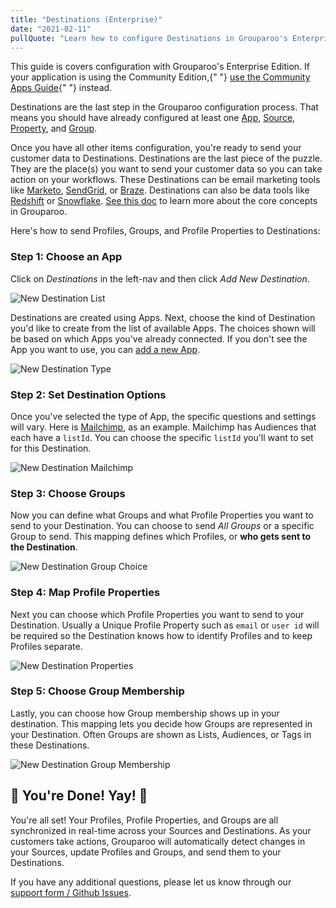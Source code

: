 ```yaml
---
title: "Destinations (Enterprise)"
date: "2021-02-11"
pullQuote: "Learn how to configure Destinations in Grouparoo's Enterprise Edition."
---
```


<Alert variant="primary">
  <p className="mb-0">
    This guide is covers configuration with Grouparoo's Enterprise Edition. If
    your application is using the Community Edition,{" "}
    <a href="/docs/config/apps/community">use the Community Apps Guide</a>{" "}
    instead.
  </p>
</Alert>

Destinations are the last step in the Grouparoo configuration process. That means you should have already configured at least one [App](/docs/config/app/enterprise), [Source](/docs/config/source/enterprise), [Property](/docs/config/properties/enterprise), and [Group](/docs/config/group/enterprise).

Once you have all other items configuration, you're ready to send your customer data to Destinations. Destinations are the last piece of the puzzle. They are the place(s) you want to send your customer data so you can take action on your workflows. These Destinations can be email marketing tools like [Marketo](https://www.marketo.com/), [SendGrid](https://sendgrid.com/), or [Braze](https://www.braze.com/). Destinations can also be data tools like [Redshift](https://aws.amazon.com/redshift) or [Snowflake](https://www.snowflake.com/). [See this doc](/docs/getting-started/product-concepts) to learn more about the core concepts in Grouparoo.

Here's how to send Profiles, Groups, and Profile Properties to Destinations:

### Step 1: Choose an App

Click on _Destinations_ in the left-nav and then click _Add New Destination_.

<Image
  centered
  source="New Destination List"
  alt="New Destination List"
  src="docs/guides/add-new-destination-list.png"
  width={820}
  height={414}
/>

Destinations are created using Apps. Next, choose the kind of Destination you'd like to create from the list of available Apps. The choices shown will be based on which Apps you've already connected. If you don't see the App you want to use, you can [add a new App](/docs/config/apps/enterprise).

<Image
  centered
  source="New Destination Type"
  alt="New Destination Type"
  src="docs/guides/add-new-destination-type.png"
  width={820}
  height={414}
/>

### Step 2: Set Destination Options

Once you've selected the type of App, the specific questions and settings will vary. Here is [Mailchimp](https://mailchimp.com/), as an example. Mailchimp has Audiences that each have a `listId`. You can choose the specific `listId` you'll want to set for this Destination.

<Image
  centered
  source="New Destination Mailchimp"
  alt="New Destination Mailchimp"
  src="docs/guides/add-new-destination-mailchimp.png"
  width={820}
  height={414}
/>

### Step 3: Choose Groups

Now you can define what Groups and what Profile Properties you want to send to your Destination. You can choose to send _All Groups_ or a specific Group to send. This mapping defines which Profiles, or **who gets sent to the Destination**.

<Image
  centered
  source="New Destination Group Choice"
  alt="New Destination Group Choice"
  src="docs/guides/add-new-destination-choose-groups.png"
  width={820}
  height={414}
/>

### Step 4: Map Profile Properties

Next you can choose which Profile Properties you want to send to your Destination. Usually a Unique Profile Property such as `email` or `user id` will be required so the Destination knows how to identify Profiles and to keep Profiles separate.

<Image
  centered
  source="New Destination Properties"
  alt="New Destination Properties"
  src="docs/guides/add-new-destination-properties-mapping.png"
  width={820}
  height={414}
/>

### Step 5: Choose Group Membership

Lastly, you can choose how Group membership shows up in your destination. This mapping lets you decide how Groups are represented in your Destination. Often Groups are shown as Lists, Audiences, or Tags in these Destinations.

<Image
  centered
  source="New Destination Group Membership"
  alt="New Destination Group Membership"
  src="docs/guides/add-new-destination-group-membership.png"
  width={820}
  height={414}
/>

## 🎉 You're Done! Yay! 🎉

You're all set! Your Profiles, Profile Properties, and Groups are all synchronized in real-time across your Sources and Destinations. As your customers take actions, Grouparoo will automatically detect changes in your Sources, update Profiles and Groups, and send them to your Destinations.

If you have any additional questions, please let us know through our [support form / Github Issues](https://github.com/grouparoo/grouparoo/issues/new/choose).
